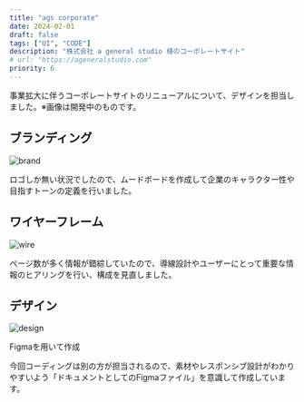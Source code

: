 ```yaml
---
title: "ags corporate"
date: 2024-02-01
draft: false
tags: ["UI", "CODE"]
description: "株式会社 a general studio 様のコーポレートサイト"
# url: "https://ageneralstudio.com" 
priority: 6
---
```


事業拡大に伴うコーポレートサイトのリニューアルについて、デザインを担当しました。※画像は開発中のものです。

## ブランディング

![brand](./brand.png)

ロゴしか無い状況でしたので、ムードボードを作成して企業のキャラクター性や目指すトーンの定義を行いました。

## ワイヤーフレーム

![wire](./wire.png)

ページ数が多く情報が錯綜していたので、導線設計やユーザーにとって重要な情報のヒアリングを行い、構成を見直しました。

## デザイン
![design](./design.png)

Figmaを用いて作成

今回コーディングは別の方が担当されるので、素材やレスポンシブ設計がわかりやすいよう「ドキュメントとしてのFigmaファイル」を意識して作成しています。

